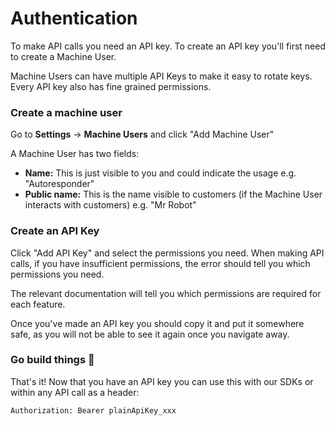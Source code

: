 
# Authentication

To make API calls you need an API key. To create an API key you'll first need to create a Machine User.

Machine Users can have multiple API Keys to make it easy to rotate keys. Every API key also has fine grained permissions.

<Steps>

### Create a machine user

Go to **Settings** → **Machine Users** and click "Add Machine User"

A Machine User has two fields:

- **Name:** This is just visible to you and could indicate the usage e.g. "Autoresponder"
- **Public name:** This is the name visible to customers (if the Machine User interacts with customers) e.g. "Mr Robot"

### Create an API Key

Click "Add API Key" and select the permissions you need. When making API calls, if you have insufficient permissions, the error should tell you which permissions you need.

The relevant documentation will tell you which permissions are required for each feature.

Once you've made an API key you should copy it and put it somewhere safe, as you will not be able to see it again once you navigate away.

### Go build things 🚀

That's it! Now that you have an API key you can use this with our SDKs or within any API call as a header:

```text
Authorization: Bearer plainApiKey_xxx
```

</Steps>
